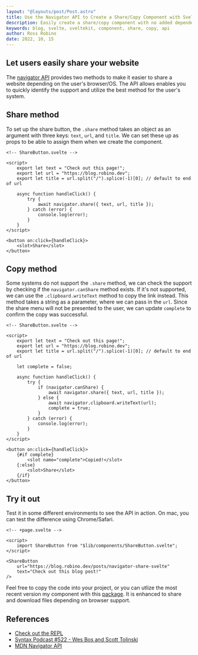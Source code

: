 ```yaml
---
layout: "@layouts/post/Post.astro"
title: Use the Navigator API to Create a Share/Copy Component with Svelte
description: Easily create a share/copy component with no added dependencies.
keywords: blog, svelte, sveltekit, component, share, copy, api
author: Ross Robino
date: 2022, 10, 15
---
```


## Let users easily share your website

The [navigator API](https://developer.mozilla.org/en-US/docs/Web/API/Navigator/share) provides two methods to make it easier to share a website depending on the user's browser/OS. The API allows enables you to quickly identify the support and utilize the best method for the user's system.

## Share method

To set up the share button, the `.share` method takes an object as an argument with three keys: `text`, `url`, and `title`. We can set these up as props to be able to assign them when we create the component.

```svelte
<!-- ShareButton.svelte -->

<script>
	export let text = "Check out this page!";
	export let url = "https://blog.robino.dev";
	export let title = url.split("/").splice(-1)[0]; // default to end of url

	async function handleClick() {
		try {
			await navigator.share({ text, url, title });
		} catch (error) {
			console.log(error);
		}
	}
</script>

<button on:click={handleClick}>
	<slot>Share</slot>
</button>
```

## Copy method

Some systems do not support the `.share` method, we can check the support by checking if the `navigator.canShare` method exists. If it's not supported, we can use the `.clipboard.writeText` method to copy the link instead. This method takes a string as a parameter, where we can pass in the `url`. Since the share menu will not be presented to the user, we can update `complete` to confirm the copy was successful.

```svelte
<!-- ShareButton.svelte -->

<script>
	export let text = "Check out this page!";
	export let url = "https://blog.robino.dev";
	export let title = url.split("/").splice(-1)[0]; // default to end of url

	let complete = false;

	async function handleClick() {
		try {
			if (navigator.canShare) {
				await navigator.share({ text, url, title });
			} else {
				await navigator.clipboard.writeText(url);
				complete = true;
			}
		} catch (error) {
			console.log(error);
		}
	}
</script>

<button on:click={handleClick}>
	{#if complete}
		<slot name="complete">Copied!</slot>
	{:else}
		<slot>Share</slot>
	{/if}
</button>
```

## Try it out

Test it in some different environments to see the API in action. On mac, you can test the difference using Chrome/Safari.

```svelte
<!-- +page.svelte -->

<script>
	import ShareButton from "$lib/components/ShareButton.svelte";
</script>

<ShareButton
	url="https://blog.robino.dev/posts/navigator-share-svelte"
	text="Check out this blog post!"
/>
```

Feel free to copy the code into your project, or you can utlize the most recent version my component with this [package](https://github.com/rossrobino/drab). It is enhanced to share and download files depending on browser support.

## References

- [Check out the REPL](https://svelte.dev/repl/ef8dd271735d440cb6c65936ccecfa9d?version=3.51.0)
- [Syntax Podcast #522 - Wes Bos and Scott Tolinski](https://syntax.fm/show/522/use-the-platform)
- [MDN Navigator API](https://developer.mozilla.org/en-US/docs/Web/API/Navigator/share)
